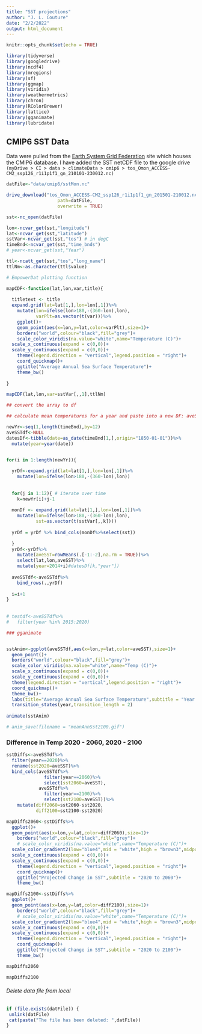 ```yaml
---
title: "SST projections"
author: "J. L. Couture"
date: "2/2/2022"
output: html_document
---
```


```r
knitr::opts_chunk$set(echo = TRUE)

library(tidyverse)
library(googledrive)
library(ncdf4)
library(mregions)
library(sf)
library(ggmap)
library(viridis)
library(weathermetrics)
library(chron)
library(RColorBrewer)
library(lattice)
library(gganimate)
library(lubridate)


```

## CMIP6 SST Data

Data were pulled from the [Earth System Grid Federation]("https://esgf.llnl.gov/") site which houses the CMIP6 database. I have added the SST netCDF file to the google drive `(myDrive > CI > data > climateData > cmip6 > tos_Omon_ACCESS-CM2_ssp126_r1i1p1f1_gn_210101-230012.nc)`

```r

datFile<-"data/cmip6/sstMon.nc"

drive_download("tos_Omon_ACCESS-CM2_ssp126_r1i1p1f1_gn_201501-210012.nc",
                   path=datFile,
                   overwrite = TRUE)

sst<-nc_open(datFile)

```

```r

lon<-ncvar_get(sst,"longitude")
lat<-ncvar_get(sst,"latitude")
sstVar<-ncvar_get(sst,"tos") # in degC
timeBnd<-ncvar_get(sst,"time_bnds")
# year<-ncvar_get(sst,"Year")

ttl<-ncatt_get(sst,"tos","long_name")
ttlNm<-as.character(ttl$value)

```


```r

# EmpowerDat plotting function

mapCDF<-function(lat,lon,var,title){
  
  titletext <- title
  expand.grid(lat=lat[1,],lon=lon[,1])%>%
    mutate(lon=ifelse(lon>180,-(360-lon),lon),
           varPlt=as.vector(t(var)))%>%
    ggplot()+
    geom_point(aes(x=lon,y=lat,color=varPlt),size=1)+
    borders("world",colour="black",fill="grey")+
    scale_color_viridis(na.value="white",name="Temperature (C)")+
  scale_x_continuous(expand = c(0,0))+
  scale_y_continuous(expand = c(0,0))+
    theme(legend.direction = "vertical",legend.position = "right")+
    coord_quickmap()+
    ggtitle("Average Annual Sea Surface Temperature")+
    theme_bw()
  
}

mapCDF(lat,lon,var=sstVar[,,1],ttlNm)

```

```r

## convert the array to df

## calculate mean temperatures for a year and paste into a new DF: aveSSTdf

newYr<-seq(1,length(timeBnd),by=12)
aveSSTdf<-NULL
datesDf<-tibble(date=as_date(timeBnd[1,],origin="1850-01-01"))%>%
  mutate(year=year(date))


for(i in 1:length(newYr)){
  
  yrDf<-expand.grid(lat=lat[1,],lon=lon[,1])%>%
    mutate(lon=ifelse(lon>180,-(360-lon),lon))
  
  
  for(j in 1:12){ # iterate over time
    k=newYr[i]+j-1
    
  monDf <- expand.grid(lat=lat[1,],lon=lon[,1])%>%
    mutate(lon=ifelse(lon>180,-(360-lon),lon),
           sst=as.vector(t(sstVar[,,k])))
  
  yrDf = yrDf %>% bind_cols(monDf%>%select(sst))    
  
  }
  yrDf<-yrDf%>%
    mutate(aveSST=rowMeans(.[-1:-2],na.rm = TRUE))%>%
    select(lat,lon,aveSST)%>%
    mutate(year=2014+i)#datesDf[k,"year"])
  
  aveSSTdf<-aveSSTdf%>%
    bind_rows(.,yrDf)
  
  i=i+1
}
  
  
# testdf<-aveSSTdf%>%
#   filter(year %in% 2015:2020)

### gganimate


sstAnim<-ggplot(aveSSTdf,aes(x=lon,y=lat,color=aveSST),size=1)+
  geom_point()+
  borders("world",colour="black",fill="grey")+
  scale_color_viridis(na.value="white",name="Temp (C)")+
  scale_x_continuous(expand = c(0,0))+
  scale_y_continuous(expand = c(0,0))+
  theme(legend.direction = "vertical",legend.position = "right")+
  coord_quickmap()+
  theme_bw()+
  labs(title="Average Annual Sea Surface Temperature",subtitle = "Year: {closest_state}")+
  transition_states(year,transition_length = 2)
  
animate(sstAnim)

# anim_save(filename = "meanAnnSst2100.gif")

```

### Difference in Temp 2020 - 2060, 2020 - 2100


```r

sstDiffs<-aveSSTdf%>%
  filter(year==2020)%>%
  rename(sst2020=aveSST)%>%
  bind_cols(aveSSTdf%>%
              filter(year==2060)%>%
              select(sst2060=aveSST),
            aveSSTdf%>%
              filter(year==2100)%>%
              select(sst2100=aveSST))%>%
    mutate(diff2060=sst2060-sst2020,
           diff2100=sst2100-sst2020)

mapDiffs2060<-sstDiffs%>%
  ggplot()+
  geom_point(aes(x=lon,y=lat,color=diff2060),size=1)+
    borders("world",colour="black",fill="grey")+
    # scale_color_viridis(na.value="white",name="Temperature (C)")+
  scale_color_gradient2(low="blue4",mid = "white",high = "brown3",midpoint = 0,limits=c(-10,10),name="Temp (C)")+
  scale_x_continuous(expand = c(0,0))+
  scale_y_continuous(expand = c(0,0))+
    theme(legend.direction = "vertical",legend.position = "right")+
    coord_quickmap()+
    ggtitle("Projected Change in SST",subtitle = "2020 to 2060")+
    theme_bw()

mapDiffs2100<-sstDiffs%>%
  ggplot()+
  geom_point(aes(x=lon,y=lat,color=diff2100),size=1)+
    borders("world",colour="black",fill="grey")+
    # scale_color_viridis(na.value="white",name="Temperature (C)")+
  scale_color_gradient2(low="blue4",mid = "white",high = "brown3",midpoint = 0,limits=c(-10,10),name="Temp (C)")+
  scale_x_continuous(expand = c(0,0))+
  scale_y_continuous(expand = c(0,0))+
    theme(legend.direction = "vertical",legend.position = "right")+
    coord_quickmap()+
    ggtitle("Projected Change in SST",subtitle = "2020 to 2100")+
    theme_bw()

```


```r

mapDiffs2060

```


```r

mapDiffs2100

```


###### Delete data file from local

```r

if (file.exists(datFile)) {
 unlink(datFile)
 cat(paste("The file has been deleted: ",datFile))
}

```